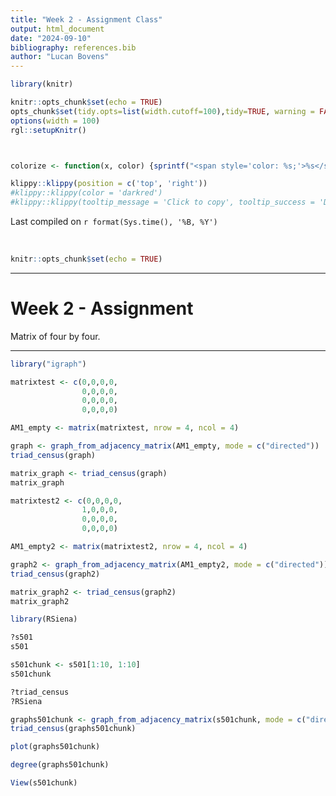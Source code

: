 ```yaml
---
title: "Week 2 - Assignment Class"
output: html_document
date: "2024-09-10"
bibliography: references.bib
author: "Lucan Bovens"
---
```


```r
library(knitr)

knitr::opts_chunk$set(echo = TRUE)
opts_chunk$set(tidy.opts=list(width.cutoff=100),tidy=TRUE, warning = FALSE, message = FALSE,comment = "#>", cache=TRUE, class.source=c("test"), class.output=c("test2"))
options(width = 100)
rgl::setupKnitr()



colorize <- function(x, color) {sprintf("<span style='color: %s;'>%s</span>", color, x) }

```

```r
klippy::klippy(position = c('top', 'right'))
#klippy::klippy(color = 'darkred')
#klippy::klippy(tooltip_message = 'Click to copy', tooltip_success = 'Done')
```

Last compiled on `r format(Sys.time(), '%B, %Y')`

<br>

```r
knitr::opts_chunk$set(echo = TRUE)
```
----

# Week 2 -  Assignment 

Matrix of four by four. 

----

```r

library("igraph")

matrixtest <- c(0,0,0,0,
                0,0,0,0,
                0,0,0,0,
                0,0,0,0)

AM1_empty <- matrix(matrixtest, nrow = 4, ncol = 4)

```

```r

graph <- graph_from_adjacency_matrix(AM1_empty, mode = c("directed"))
triad_census(graph)

```

```r

matrix_graph <- triad_census(graph)
matrix_graph
```

```r

matrixtest2 <- c(0,0,0,0,
                1,0,0,0,
                0,0,0,0,
                0,0,0,0)

AM1_empty2 <- matrix(matrixtest2, nrow = 4, ncol = 4)

```

```r

graph2 <- graph_from_adjacency_matrix(AM1_empty2, mode = c("directed"))
triad_census(graph2)

```

```r

matrix_graph2 <- triad_census(graph2)
matrix_graph2
```

```r

library(RSiena)

?s501
s501

s501chunk <- s501[1:10, 1:10]
s501chunk

?triad_census
?RSiena

graphs501chunk <- graph_from_adjacency_matrix(s501chunk, mode = c("directed"))
triad_census(graphs501chunk)

plot(graphs501chunk)

degree(graphs501chunk)

View(s501chunk)
```
